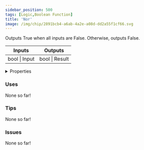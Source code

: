 ```yaml
---
sidebar_position: 500
tags: [Logic,Boolean Function]
title: 'Nor'
image: /img/chip/2891bcb4-a6ab-4a2e-a08d-dd2a55f1cf66.svg
---
```


Outputs True when all inputs are False. Otherwise, outputs False.



<IChip uuid="2891bcb4-a6ab-4a2e-a08d-dd2a55f1cf66"/>

<table><thead><tr><th>Inputs</th><th>Outputs</th></tr></thead><tbody><tr><td>bool | Input</td><td>bool | Result</td></tr></tbody></table>

<details>
  <summary>Properties</summary>
  <div>
    <div>
    <table>
      <tbody>
        <tr>
          <td>Is beta required?</td>
          <td>No</td>
        </tr>
        <tr>
          <td>Is chip a trolling risk?</td>
          <td>No</td>
        </tr>
        <tr>
          <td>Is chip a role assignment risk?</td>
          <td>No</td>
        </tr>
        <tr>
          <td>Chip UUID</td>
          <td>2891bcb4-a6ab-4a2e-a08d-dd2a55f1cf66</td>
        </tr>
        <tr>
          <td>Room availability</td>
          <td>Available everywhere</td>
        </tr>
      </tbody>
    </table>
    </div>
  </div>
</details>

### Uses

None so far!

### Tips

None so far!

### Issues

None so far!